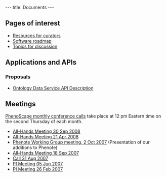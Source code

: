 ---
title: Documents
---

==Pages of interest==
* [[Resources for curators]]
* [[Software roadmap]]
* [[Topics for discussion]]

==Applications and APIs==

===Proposals===
* [[Ontology_Data_Service_API|Ontology Data Service API Description]]

==Meetings==

[[WG:PhenoScape monthly conference call|PhenoScape monthly conference calls]] take place at 12 pm Eastern time on the second Thursday of each month.

* [[WG:All-Hands_Meeting_30Sep08|All-Hands Meeting 30 Sep 2008]]
* [[WG:All-Hands Meeting 21Apr08|All-Hands Meeting 21 Apr 2008]]
* [[WG:Phenote Working Group 02Oct07|Phenote Working Group meeting, 2 Oct 2007]] (Presentation of our additions to Phenote)
* [[WG:All-Hands Meeting 18Sep07|All-Hands Meeting 18 Sep 2007]]
* [[WG:Call 31Aug07|Call 31 Aug 2007]]
* [[WG:PI Meeting 5Jun07|PI Meeting 05 Jun 2007]]
* [[WG:PI Meeting 26feb07|PI Meeting 26 Feb 2007]]